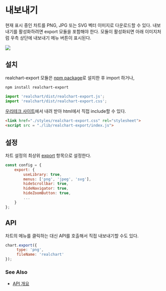 # 내보내기

현재 표시 중인 차트를 PNG, JPG 또는 SVG 벡터 이미지로 다운로드할 수 있다.
내보내기를 활성화하려면 export 모듈을 포함해야 한다. 모듈이 활성화되면 아래 이미지처럼 우측 상단에 내보내기 메뉴 버튼이 표시된다.

<img src="/images/guide/export-01.png" class="border-img"/>

## 설치

realchart-export 모듈은 [npm package](https://www.npmjs.com/package/realchart-export)로 설치한 후 import 하거나,

```sh npm2yarn
npm install realchart-export
```

```ts
import 'realchart/dist/realchart-export.js';
import 'realchart/dist/realchart-export.css';
```

[우리테크 사이트](https://service.realgrid.com/)에서 내려 받아 html에서 직접 include할 수 있다.

```html
<link href="./styles/realchart-export.css" rel="stylesheet">
<script src = "./lib/realchart-export/index.js">
```

## 설정

차트 설정의 최상위 [export](/config/config/export) 항목으로 설정한다.

```js
const config = {
    export: {
        useLibrary: true,
        menus: ['png', 'jpeg', 'svg'],
        hideScrollbar: true,
        hideNavigator: true,
        hideZoomButton: true,
        ...
    }
};
```

## API

차트의 메뉴를 클릭하는 대신 API를 호출해서 직접 내보내기할 수도 있다.

```js
chart.export({
     type: 'png',
     fileName: 'realchart'
});
```

### See Also

- [API 개요](/docs)